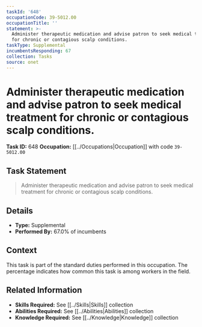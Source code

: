 ```yaml
---
taskId: '648'
occupationCode: 39-5012.00
occupationTitle: ''
statement: >-
  Administer therapeutic medication and advise patron to seek medical treatment
  for chronic or contagious scalp conditions.
taskType: Supplemental
incumbentsResponding: 67
collection: Tasks
source: onet
---
```

# Administer therapeutic medication and advise patron to seek medical treatment for chronic or contagious scalp conditions.

**Task ID:** 648
**Occupation:** [[../Occupations|Occupation]] with code `39-5012.00`

## Task Statement

> Administer therapeutic medication and advise patron to seek medical treatment for chronic or contagious scalp conditions.

## Details

- **Type:** Supplemental
- **Performed By:** 67.0% of incumbents

## Context

This task is part of the standard duties performed in this occupation. The percentage indicates how common this task is among workers in the field.

## Related Information

- **Skills Required:** See [[../Skills|Skills]] collection
- **Abilities Required:** See [[../Abilities|Abilities]] collection
- **Knowledge Required:** See [[../Knowledge|Knowledge]] collection
